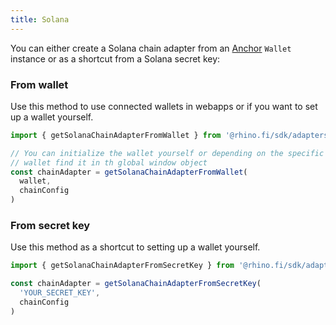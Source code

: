 ```yaml
---
title: Solana
---
```


You can either create a Solana chain adapter from an [Anchor](https://www.npmjs.com/package/@coral-xyz/anchor) `Wallet` instance or as a shortcut from a Solana secret key:

### From wallet

Use this method to use connected wallets in webapps or if you want to set up a wallet yourself.

```typescript
import { getSolanaChainAdapterFromWallet } from '@rhino.fi/sdk/adapters/solana'

// You can initialize the wallet yourself or depending on the specific browser
// wallet find it in th global window object
const chainAdapter = getSolanaChainAdapterFromWallet(
  wallet,
  chainConfig
)
```

### From secret key

Use this method as a shortcut to setting up a wallet yourself.

```typescript
import { getSolanaChainAdapterFromSecretKey } from '@rhino.fi/sdk/adapters/solana'

const chainAdapter = getSolanaChainAdapterFromSecretKey(
  'YOUR_SECRET_KEY',
  chainConfig
)
```
